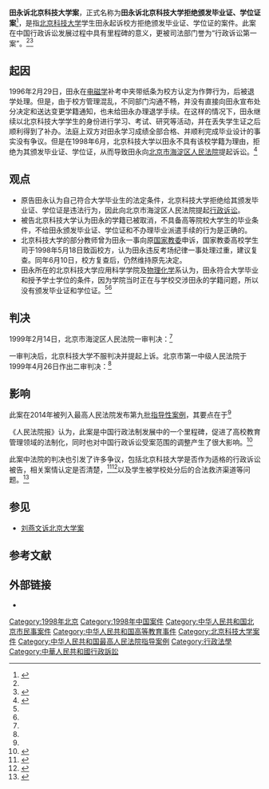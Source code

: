 {{legal}}

{{Infobox court case
|name = 田永诉北京科技大学拒绝颁发毕业证、学位证案
|court = [[北京市海淀区人民法院|北京市海淀区人民法院]]<small>（一审）</small><br>[[北京市第一中级人民法院|北京市第一中级人民法院]]<small>（二审）</small>
|image = Supreme People's Court of P.R.China's badge.svg
|imagesize = 120
|date decided =  {{start date|1999|02|14|df=}}<small>（一审）</small><br>{{start date|1999|04|26|df=}}<small>（二审）</small>
|citations          = （1998）海行初字第00142号<small>（一审）</small><br>（1999）一中行终字第73号<small>（二审）</small>
|judges             = 
}}
{{Wikisource|指导案例38号}}

'''田永诉北京科技大学案'''，正式名称为'''田永诉北京科技大学拒绝颁发毕业证、学位证案'''<ref name="sc">{{cite web|url=http://syzy.chinacourt.org/public/detail.php?id=6843|title=最高人民法院发布第九批指导性案例——田永诉北京科技大学拒绝颁发毕业证、学位证案(指导案例38号)|publisher=中国法院网|date=2014-12-26|accessdate=2015-02-24|archive-url=https://web.archive.org/web/20150224083400/http://syzy.chinacourt.org/public/detail.php?id=6843|archive-date=2015-02-24|dead-url=yes}}</ref>，是指[[北京科技大学|北京科技大学]]学生田永起诉校方拒绝颁发毕业证、学位证的案件。此案在中国行政诉讼发展过程中具有里程碑的意义，更被司法部门誉为“行政诉讼第一案”。<ref name="cc" /><ref>{{cite web|url=http://www.zgsfj.gov.cn/News/b6a7691e-51df-4f68-b006-40e4b16ebe98.htm|title=行政诉讼第一案：田永诉北京科技大学案|publisher=自贡市司法局|date=2012-08-06|accessdate=2015-03-17|deadurl=yes|archiveurl=https://web.archive.org/web/20150402141202/http://www.zgsfj.gov.cn/News/b6a7691e-51df-4f68-b006-40e4b16ebe98.htm|archivedate=2015-04-02}}</ref>

==起因==
1996年2月29日，田永在[[电磁学|电磁学]]补考中夹带纸条为校方认定为作弊行为，后被退学处理。但是，由于校方管理混乱，不同部门沟通不畅，并没有直接向田永宣布处分决定和送达变更学籍通知，也未给田永办理退学手续。在这样的情况下，田永继续以北京科技大学学生的身份进行学习、考试、研究等活动，并在丢失学生证之后顺利得到了补办。法庭上双方对田永学习成绩全部合格、并顺利完成毕业设计的事实没有争议。但是在1998年6月，北京科技大学以田永不具有该校学籍为理由，拒绝为其颁发毕业证、学位证，从而导致田永向[[北京市海淀区人民法院|北京市海淀区人民法院]]提起诉讼。<ref name="ce">{{cite web|url=http://finance.ce.cn/law/alk/xzfal/200708/16/t20070816_12482264.shtml|title=田永诉北京科技大学拒绝颁发毕业证、学位证行政诉讼案|publisher=中国经济网|date=2007-08-10|accessdate=2015-02-24|archive-date=2015-02-24|archive-url=https://web.archive.org/web/20150224090221/http://finance.ce.cn/law/alk/xzfal/200708/16/t20070816_12482264.shtml|dead-url=no}}</ref>

==观点==
*原告田永认为自己符合大学毕业生的法定条件，北京科技大学拒绝给其颁发毕业证、学位证是违法行为，因此向北京市海淀区人民法院提起[[行政诉讼|行政诉讼]]。
*被告北京科技大学认为田永的学籍已被取消，不具备高等院校大学生的毕业条件，不给田永颁发毕业证、学位证和不办理毕业派遣手续的行为是正确的。
*北京科技大学的部分教师曾为田永一事向原[[国家教委|国家教委]]申诉，国家教委高校学生司于1998年5月18日致函校方，认为田永违反考场纪律一事处理过重，建议复查。同年6月10日，校方复查后，仍然维持原先决定。
*田永所在的北京科技大学应用科学学院及[[物理化学|物理化学]]系认为，田永符合大学毕业和授予学士学位的条件，因为学院当时正在与学校交涉田永的学籍问题，所以没有颁发毕业证和学位证。<ref name="ce" /><ref name="sc" />

==判决==
1999年2月14日，北京市海淀区人民法院一审判决：<ref name="ce" />
{{quote box|align=center|width=80%|
#被告北京科技大学在本判决生效之日起30日内向原告田永颁发大学本科毕业证书；
#被告北京科技大学在本判决生效之日起60日内召集本校的学位评定委员会对原告田永的学士学位资格进行审核；
#被告北京科技大学于本判决生效之日起30日内履行向当地教育行政部门上报原告田永毕业派遣的有关手续的职责；
#驳回原告田永的其它诉讼请求。
}}

一审判决后，北京科技大学不服判决并提起上诉。北京市第一中级人民法院于1999年4月26日作出二审判决：<ref name="ce" />
{{quote box|align=center|width=80%|
驳回上诉，维持原判。
}}

==影响==
此案在2014年被列入最高人民法院发布第九批[[指导性案例|指导性案例]]，其要点在于<ref name="sc" />
{{quote box|align=center|width=80%|
#高等学校对受教育者因违反校规、校纪而拒绝颁发学历证书、学位证书，受教育者不服的，可以依法提起行政诉讼。
#高等学校依据违背国家法律、行政法规或规章的校规、校纪，对受教育者作出退学处理等决定的，人民法院不予支持。
#高等学校对因违反校规、校纪的受教育者作出影响其基本权利的决定时，应当允许其申辩并在决定作出后及时送达，否则视为违反法定程序。
}}

《人民法院报》认为，此案是中国行政法制发展中的一个里程碑，促进了高校教育管理领域的法制化，同时也对中国行政诉讼受案范围的调整产生了很大影响。<ref name="cc">{{cite web|url=http://www.chinacourt.org/article/detail/2007/11/id/276888.shtml|title=田永退学案 校规与法律的冲突|publisher=中国法院网|date=2007-11-26|accessdate=2015-03-11|archive-date=2015-04-02|archive-url=https://web.archive.org/web/20150402125732/http://www.chinacourt.org/article/detail/2007/11/id/276888.shtml|dead-url=no}}</ref>

此案中法院的判决也引发了许多争议，包括北京科技大学是否作为适格的行政诉讼被告，相关案情认定是否清楚，<ref>{{cite web|author=沈岿|url=http://shlx.pkulaw.cn/fulltext_form.aspx?Db=art&Gid=335567443&EncodingName=|title=扩张之中的行政法适用空间及其界限问题——田永诉北京科技大学案引发的初步思考|publisher=北大法宝}}</ref><ref>{{cite web|author=周辉|url=http://article.chinalawinfo.com:81/Article_Detail.asp?ArticleID=37637|title=反对“反革命”——回望田永诉北科大案|publisher=北大法律网|deadurl=yes|archiveurl=https://archive.today/20150317103917/http://article.chinalawinfo.com:81/Article_Detail.asp?ArticleID=37637|archivedate=2015年3月17日|df=}}</ref>以及学生被学校处分后的合法救济渠道等问题。<ref>{{Cite news|url=http://opinion.people.com.cn/n1/2017/0908/c1003-29522655.html|title=学生被学校处分 有没有合法救济渠道|date=2017-09-08|accessdate=2018-04-03|author=朱健斌|work=[[中国青年报|中国青年报]]|archive-date=2018-04-04|archive-url=https://web.archive.org/web/20180404073321/http://opinion.people.com.cn/n1/2017/0908/c1003-29522655.html|dead-url=no}}</ref>

==参见==
*[[刘燕文诉北京大学案|刘燕文诉北京大学案]]

==参考文献==
{{Reflist|2}}

== 外部链接 ==
* {{Cite web|url=https://cgc.law.stanford.edu/zh-hans/guiding-cases/guiding-case-38/|title=指导案例38号：田永诉北京科技大学拒绝颁发毕业证、学位证案|accessdate=2018-05-03|last=中国指导性案例|work=[[斯坦福法学院|斯坦福法学院]]}}

[[Category:1998年北京|Category:1998年北京]]
[[Category:1998年中国案件|Category:1998年中国案件]]
[[Category:中华人民共和国北京市民事案件|Category:中华人民共和国北京市民事案件]]
[[Category:中华人民共和国高等教育事件|Category:中华人民共和国高等教育事件]]
[[Category:北京科技大学案件|Category:北京科技大学案件]]
[[Category:中华人民共和国最高人民法院指导案例|Category:中华人民共和国最高人民法院指导案例]]
[[Category:行政法學|Category:行政法學]]
[[Category:中華人民共和國行政訴訟|Category:中華人民共和國行政訴訟]]